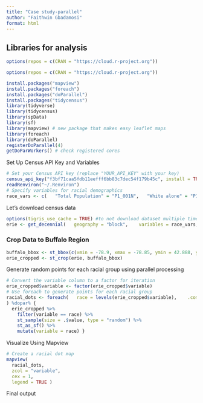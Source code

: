 ```yaml
---
title: "Case study-parallel"
author: "Faithwin Gbadamosi"
format: html
---
```


## Libraries for analysis

```r
options(repos = c(CRAN = "https://cloud.r-project.org"))
```

```r
options(repos = c(CRAN = "https://cloud.r-project.org"))

```

```r
install.packages("mapview") 
install.packages("foreach") 
install.packages("doParallel") 
install.packages("tidycensus") 
library(tidyverse) 
library(tidycensus) 
library(spData) 
library(sf) 
library(mapview) # new package that makes easy leaflet maps 
library(foreach) 
library(doParallel) 
registerDoParallel(4) 
getDoParWorkers() # check registered cores
```

Set Up Census API Key and Variables

```r
# Set your Census API key (replace "YOUR_API_KEY" with your key) 
census_api_key("f3bf71caa5fdb11eefff6bb83c7dec54f179b45c", install = TRUE, overwrite = TRUE) 
readRenviron("~/.Renviron")  
# Specify variables for racial demographics 
race_vars <- c(   "Total Population" = "P1_001N",   "White alone" = "P1_003N",   "Black or African American alone" = "P1_004N",   "American Indian and Alaska Native alone" = "P1_005N",   "Asian alone" = "P1_006N",   "Native Hawaiian and Other Pacific Islander alone" = "P1_007N",   "Some Other Race alone" = "P1_008N",   "Two or More Races" = "P1_009N" ) 
```

Let's download census data

```r
options(tigris_use_cache = TRUE) #to not download dataset multiple times 
erie <- get_decennial(   geography = "block",    variables = race_vars,    year = 2020,   state = "NY",    county = "Erie County",    geometry = TRUE,    sumfile = "pl",    cache_table = TRUE )
```

### Crop Data to Buffalo Region

```r
buffalo_bbox <- st_bbox(c(xmin = -78.9, xmax = -78.85, ymin = 42.888, ymax = 42.92), crs = st_crs(erie)) 
erie_cropped <- st_crop(erie, buffalo_bbox) 
```

Generate random points for each racial group using parallel processing

```r
# Convert the variable column to a factor for iteration 
erie_cropped$variable <- factor(erie_cropped$variable) 
# Use foreach to generate points for each racial group 
racial_dots <- foreach(   race = levels(erie_cropped$variable),    .combine = rbind,    .packages = c("sf", "dplyr") 
) %dopar% {   
  erie_cropped %>%     
    filter(variable == race) %>%     
    st_sample(size = .$value, type = "random") %>%    
    st_as_sf() %>%     
    mutate(variable = race) } 
```

Visualize Using Mapview

```r
# Create a racial dot map 
mapview(   
  racial_dots,    
  zcol = "variable",    
  cex = 1,   
  legend = TRUE ) 
```

Final output
